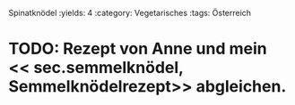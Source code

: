 Spinatknödel
:yields: 4
:category: Vegetarisches
:tags: Österreich

# TODO: Rezept von Anne und mein << sec.semmelknödel, Semmelknödelrezept>> abgleichen. 
